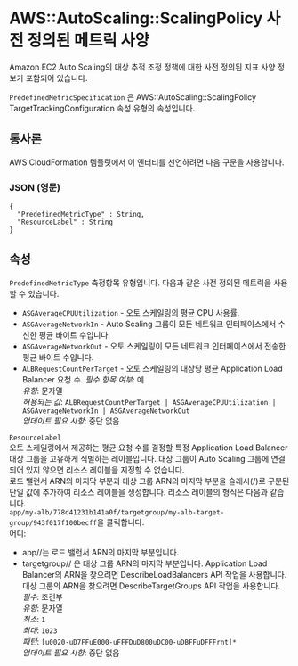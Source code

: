 # AWS::AutoScaling::ScalingPolicy 사전 정의된 메트릭 사양

Amazon EC2 Auto Scaling의 대상 추적 조정 정책에 대한 사전 정의된 지표 사양 정보가 포함되어 있습니다.

`PredefinedMetricSpecification` 은 AWS::AutoScaling::ScalingPolicy TargetTrackingConfiguration 속성 유형의 속성입니다.

## 통사론

AWS CloudFormation 템플릿에서 이 엔터티를 선언하려면 다음 구문을 사용합니다.

### JSON (영문)

```
{
  "PredefinedMetricType" : String,
  "ResourceLabel" : String
}
```

## 속성

`PredefinedMetricType` 측정항목 유형입니다. 다음과 같은 사전 정의된 메트릭을 사용할 수 있습니다.

- `ASGAverageCPUUtilization` - 오토 스케일링의 평균 CPU 사용률.
- `ASGAverageNetworkIn` - Auto Scaling 그룹이 모든 네트워크 인터페이스에서 수신한 평균 바이트 수입니다.
- `ASGAverageNetworkOut` - 오토 스케일링이 모든 네트워크 인터페이스에서 전송한 평균 바이트 수입니다.
- `ALBRequestCountPerTarget` - 오토 스케일링의 대상당 평균 Application Load Balancer 요청 수.
  _필수 항목 여부_: 예  
  _유형_: 문자열  
  _허용되는 값_: `ALBRequestCountPerTarget | ASGAverageCPUUtilization | ASGAverageNetworkIn | ASGAverageNetworkOut`  
  _업데이트 필요 사항_: 중단 없음

`ResourceLabel`  
오토 스케일링에서 제공하는 평균 요청 수를 결정할 특정 Application Load Balancer 대상 그룹을 고유하게 식별하는 레이블입니다. 대상 그룹이 Auto Scaling 그룹에 연결되어 있지 않으면 리소스 레이블을 지정할 수 없습니다.  
로드 밸런서 ARN의 마지막 부분과 대상 그룹 ARN의 마지막 부분을 슬래시(/)로 구분된 단일 값에 추가하여 리소스 레이블을 생성합니다. 리소스 레이블의 형식은 다음과 같습니다.  
 `app/my-alb/778d41231b141a0f/targetgroup/my-alb-target-group/943f017f100becff`을 클릭합니다.  
어디:

- app/<load-balancer-name>/<load-balancer-id>는 로드 밸런서 ARN의 마지막 부분입니다.
- targetgroup/<target-group-name>/<target-group-id> 은 대상 그룹 ARN의 마지막 부분입니다.
  Application Load Balancer의 ARN을 찾으려면 DescribeLoadBalancers API 작업을 사용합니다. 대상 그룹의 ARN을 찾으려면 DescribeTargetGroups API 작업을 사용합니다.  
  _필수_: 조건부  
  _유형_: 문자열  
  _최소_: `1`  
  _최대_: `1023`  
  _패턴_: `[u0020-uD7FFuE000-uFFFDuD800uDC00-uDBFFuDFFFrnt]*`  
  _업데이트 필요 사항_: 중단 없음
